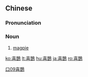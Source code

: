 {{also|喜鹊}}
==Chinese==
{{zh-forms|s=喜鹊}}

===Pronunciation===
{{zh-pron
|m=xǐque
|c=hei2 zoek3-2
|mn=qz,tw,xm:hí-chhiok/zz:hí-chhiak
|cat=n
}}

===Noun===
{{zh-noun|mw=隻}}

# [[magpie]]

[[Category:zh:Birds|口09喜鵲]]

[[ko:喜鵲]]
[[lt:喜鵲]]
[[hu:喜鵲]]
[[ja:喜鵲]]
[[ro:喜鵲]]